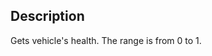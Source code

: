 {{Lua/Function |
  returns = number |
  prototype = Vehicle:GetHealth() |
}}


== Description ==
Gets vehicle's health. The range is from 0 to 1.